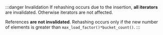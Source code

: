 :::danger Invalidation
If rehashing occurs due to the insertion, **all iterators** are invalidated.
Otherwise iterators are not affected.

References **are not invalidated**. Rehashing occurs only if the new number of elements is greater than `max_load_factor()*bucket_count()`.
:::
